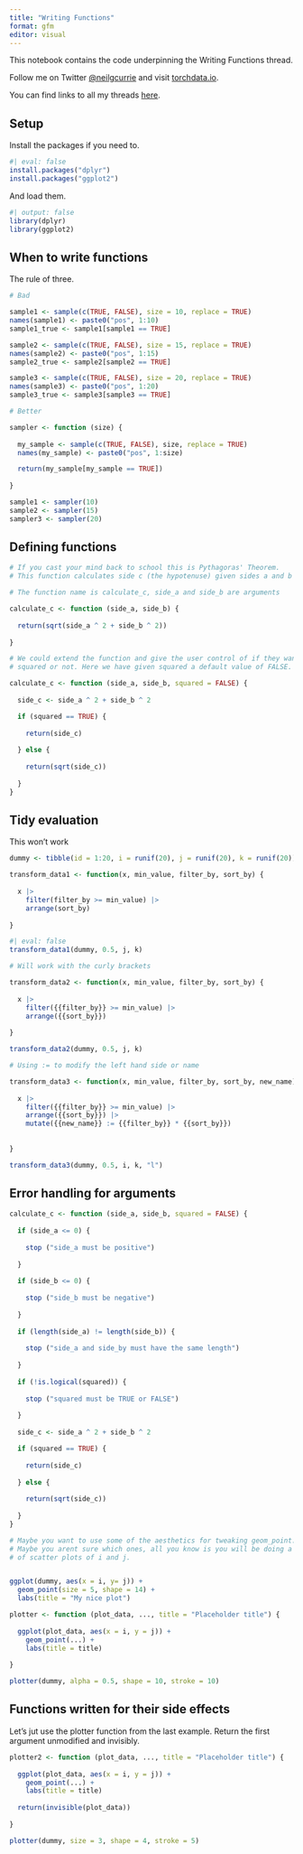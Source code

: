 ```yaml
---
title: "Writing Functions"
format: gfm
editor: visual
---
```


This notebook contains the code underpinning the Writing Functions thread.

Follow me on Twitter [\@neilgcurrie](twitter.com/neilgcurrie) and visit [torchdata.io](https://www.torchdata.io).

You can find links to all my threads [here](https://github.com/neilcuz/threads).

## Setup

Install the packages if you need to.

```r
#| eval: false
install.packages("dplyr")
install.packages("ggplot2")
```

And load them.

```r
#| output: false
library(dplyr)
library(ggplot2)
```


## When to write functions

The rule of three.

```r
# Bad

sample1 <- sample(c(TRUE, FALSE), size = 10, replace = TRUE)
names(sample1) <- paste0("pos", 1:10)
sample1_true <- sample1[sample1 == TRUE]

sample2 <- sample(c(TRUE, FALSE), size = 15, replace = TRUE)
names(sample2) <- paste0("pos", 1:15)
sample2_true <- sample2[sample2 == TRUE]

sample3 <- sample(c(TRUE, FALSE), size = 20, replace = TRUE)
names(sample3) <- paste0("pos", 1:20)
sample3_true <- sample3[sample3 == TRUE]

# Better

sampler <- function (size) {
  
  my_sample <- sample(c(TRUE, FALSE), size, replace = TRUE)
  names(my_sample) <- paste0("pos", 1:size)

  return(my_sample[my_sample == TRUE])
  
}

sample1 <- sampler(10)
sample2 <- sampler(15)
sampler3 <- sampler(20)
```

## Defining functions

```r

# If you cast your mind back to school this is Pythagoras' Theorem. 
# This function calculates side c (the hypotenuse) given sides a and b of a triangle

# The function name is calculate_c, side_a and side_b are arguments

calculate_c <- function (side_a, side_b) {
  
  return(sqrt(side_a ^ 2 + side_b ^ 2))
  
}

# We could extend the function and give the user control of if they want c
# squared or not. Here we have given squared a default value of FALSE.

calculate_c <- function (side_a, side_b, squared = FALSE) {
  
  side_c <- side_a ^ 2 + side_b ^ 2

  if (squared == TRUE) {
    
    return(side_c)
    
  } else {
    
    return(sqrt(side_c))
    
  }
}


```

## Tidy evaluation

This won't work

```r
dummy <- tibble(id = 1:20, i = runif(20), j = runif(20), k = runif(20))

transform_data1 <- function(x, min_value, filter_by, sort_by) {
  
  x |> 
    filter(filter_by >= min_value) |> 
    arrange(sort_by) 
  
}

```

```r
#| eval: false
transform_data1(dummy, 0.5, j, k)
```


```r
# Will work with the curly brackets

transform_data2 <- function(x, min_value, filter_by, sort_by) {
  
  x |> 
    filter({{filter_by}} >= min_value) |> 
    arrange({{sort_by}}) 
  
}

transform_data2(dummy, 0.5, j, k)

# Using := to modify the left hand side or name

transform_data3 <- function(x, min_value, filter_by, sort_by, new_name) {
  
  x |> 
    filter({{filter_by}} >= min_value) |> 
    arrange({{sort_by}}) |> 
    mutate({{new_name}} := {{filter_by}} * {{sort_by}})
    
  
}

transform_data3(dummy, 0.5, i, k, "l")
```

## Error handling for arguments

```r

calculate_c <- function (side_a, side_b, squared = FALSE) {
  
  if (side_a <= 0) {
    
    stop ("side_a must be positive")
    
  }
  
  if (side_b <= 0) {
    
    stop ("side_b must be negative")
    
  }
  
  if (length(side_a) != length(side_b)) {
    
    stop ("side_a and side_by must have the same length")
    
  }
  
  if (!is.logical(squared)) {
    
    stop ("squared must be TRUE or FALSE")
    
  }
  
  side_c <- side_a ^ 2 + side_b ^ 2

  if (squared == TRUE) {
    
    return(side_c)
    
  } else {
    
    return(sqrt(side_c))
    
  }
}

```


```r

# Maybe you want to use some of the aesthetics for tweaking geom_point.
# Maybe you arent sure which ones, all you know is you will be doing a bunch
# of scatter plots of i and j.


ggplot(dummy, aes(x = i, y= j)) +
  geom_point(size = 5, shape = 14) +
  labs(title = "My nice plot")

plotter <- function (plot_data, ..., title = "Placeholder title") {
  
  ggplot(plot_data, aes(x = i, y = j)) +
    geom_point(...) +
    labs(title = title)
  
}

plotter(dummy, alpha = 0.5, shape = 10, stroke = 10)

```

## Functions written for their side effects

Let's jut use the plotter function from the last example. Return the first 
argument unmodified and invisibly.

```r
plotter2 <- function (plot_data, ..., title = "Placeholder title") {
  
  ggplot(plot_data, aes(x = i, y = j)) +
    geom_point(...) +
    labs(title = title)
  
  return(invisible(plot_data))
  
}

plotter(dummy, size = 3, shape = 4, stroke = 5)

```



